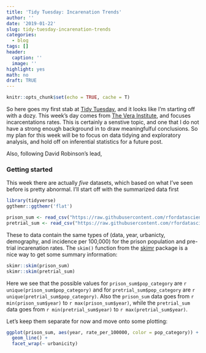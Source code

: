 ```yaml
---
title: 'Tidy Tuesday: Incarenation Trends'
author: ''
date: '2019-01-22'
slug: tidy-tuesday-incarenation-trends
categories:
  - blog
tags: []
header:
  caption: ''
  image: ''
highlight: yes
math: no
draft: TRUE
---
```


```r
knitr::opts_chunk$set(echo = TRUE, cache = T)
```

So here goes my first stab at [Tidy Tuesday](https://github.com/rfordatascience/tidytuesday), and it looks like I'm starting off with a dozy. This week's day comes from [The Vera Institute](https://github.com/vera-institute/incarceration_trends), and focuses incarcentations rates. This is certainly a senstive topic, and one that I do not have a strong enough background in to draw meaningfulful conclusions. So my plan for this week will be to focus on data tidying and exploratory analysis, and hold off on inferential statistics for a future post. 

Also, following David Robinson's lead, 

### Getting started

This week there are actually *five* datasets, which based on what I've seen before is pretty abnormal. I'll start off with the summarized data first

```r
library(tidyverse)
ggthemr::ggthemr('flat')
```

```r
prison_sum <- read_csv("https://raw.githubusercontent.com/rfordatascience/tidytuesday/master/data/2019/2019-01-22/prison_summary.csv")
pretrial_sum <- read_csv("https://raw.githubusercontent.com/rfordatascience/tidytuesday/master/data/2019/2019-01-22/pretrial_summary.csv")
```

These to data contain the same types of (data, year, urbanicty, demography, and incidence per 100,000) for the prison population and pre-trial incarenation rates. The `skim()` function from the [skimr](https://github.com/ropensci/skimr) package is a nice way to get some summary information: 

```r
skimr::skim(prison_sum)
skimr::skim(pretrial_sum)
```

Here we see that the possible values for `prison_sum$pop_category` are `r unique(prison_sum$pop_category)` and for `pretrial_sum$pop_category` are `r unique(pretrial_sum$pop_category)`. Also the `prison_sum` data goes from `r min(prison_sum$year)` to `r max(prison_sum$year)`, while the `pretrial_sum` data goes from `r min(pretrial_sum$year)` to `r max(pretrial_sum$year)`. 

Let's keep them separate for now and move onto some plotting:

```r
ggplot(prison_sum, aes(year, rate_per_100000, color = pop_category)) +
  geom_line() +
  facet_wrap(~ urbanicity)

```


